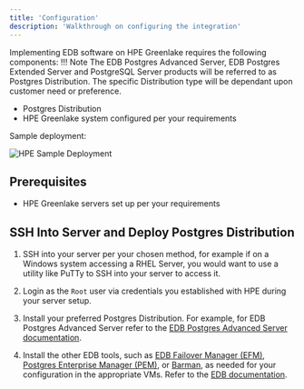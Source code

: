 ```yaml
---
title: 'Configuration'
description: 'Walkthrough on configuring the integration'
---
```


Implementing EDB software on HPE Greenlake requires the following components:
!!! Note
    The EDB Postgres Advanced Server, EDB Postgres Extended Server and PostgreSQL Server products will be referred to as Postgres Distribution.  The specific Distribution type will be dependant upon customer need or preference.

- Postgres Distribution
- HPE Greenlake system configured per your requirements

Sample deployment: 

![HPE Sample Deployment](Images/SampleDeployment.png)

## Prerequisites

- HPE Greenlake servers set up per your requirements


## SSH Into Server and Deploy Postgres Distribution


1. SSH into your server per your chosen method, for example if on a Windows system accessing a RHEL Server, you would want to use a utility like PuTTy to SSH into your server to access it.

2. Login as the `Root` user via credentials you established with HPE during your server setup.

3. Install your preferred Postgres Distribution. For example, for EDB Postgres Advanced Server refer to the [EDB Postgres Advanced Server documentation](https://www.enterprisedb.com/docs/epas/latest/). 

4. Install the other EDB tools, such as [EDB Failover Manager (EFM)](https://www.enterprisedb.com/docs/efm/latest/), [Postgres Enterprise Manager (PEM)](https://www.enterprisedb.com/docs/pem/latest/), or [Barman](https://www.enterprisedb.com/docs/supported-open-source/barman/), as needed for your configuration in the appropriate VMs. Refer to the [EDB documentation](https://www.enterprisedb.com/docs).




